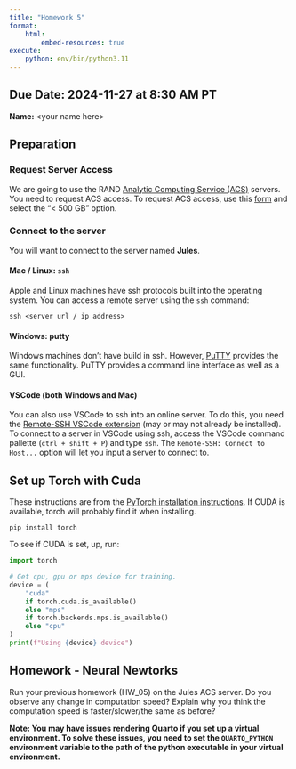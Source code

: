 ```yaml
---
title: "Homework 5"
format: 
    html:
        embed-resources: true
execute:
    python: env/bin/python3.11
---
```



__Due Date:__ 2024-11-27 at 8:30 AM PT
---


__Name:__ \<your name here\>


## Preparation


### Request Server Access
We are going to use the RAND [Analytic Computing Service (ACS)](https://randus.sharepoint.com/rso/is/Pages/analytic_computing_lab.aspx) servers.
You need to request ACS access.
To request ACS access, use this [form](https://jira.rand.org/servicedesk/customer/portal/6/create/455) and select the "< 500 GB" option.

### Connect to the server

You will want to connect to the server named __Jules__.

#### Mac / Linux: `ssh`

Apple and Linux machines have ssh protocols built into the operating system.
You can access a remote server using the `ssh` command:

`ssh <server url / ip address>`

#### Windows: putty

Windows machines don't have build in ssh.
However, [PuTTY](https://www.putty.org) provides the same functionality.
PuTTY provides a command line interface as well as a GUI.

#### VSCode (both Windows and Mac)

You can also use VSCode to ssh into an online server.
To do this, you need the [Remote-SSH VSCode extension](https://marketplace.visualstudio.com/items?itemName=ms-vscode-remote.remote-ssh) (may or may not already be installed).
To connect to a server in VSCode using ssh, access the VSCode command pallette (`ctrl + shift + P`) and type `ssh`.
The `Remote-SSH: Connect to Host...` option will let you input a server to connect to.

## Set up Torch with Cuda

These instructions are from the [PyTorch installation instructions](https://pytorch.org/get-started/locally/).
If CUDA is available, torch will probably find it when installing.
```
pip install torch
```


To see if CUDA is set, up, run:
```python
import torch

# Get cpu, gpu or mps device for training.
device = (
    "cuda"
    if torch.cuda.is_available()
    else "mps"
    if torch.backends.mps.is_available()
    else "cpu"
)
print(f"Using {device} device")

```



## Homework - Neural Newtorks

Run your previous homework (HW_05) on the Jules ACS server.
Do you observe any change in computation speed?
Explain why you think the computation speed is faster/slower/the same as before?

__Note: You may have issues rendering Quarto if you set up a virtual environment.
To solve these issues, you need to set the `QUARTO_PYTHON` environment variable to the path of the python executable in your virtual environment.__